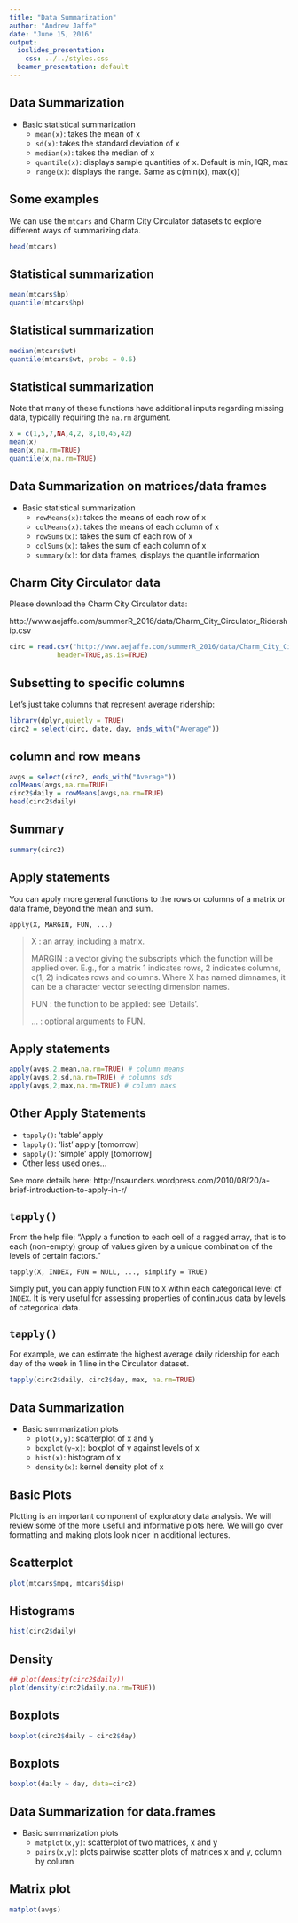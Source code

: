 ```yaml
---
title: "Data Summarization"
author: "Andrew Jaffe"
date: "June 15, 2016"
output:
  ioslides_presentation:
    css: ../../styles.css
  beamer_presentation: default
---
```


## Data Summarization

* Basic statistical summarization
    * `mean(x)`: takes the mean of x
    * `sd(x)`: takes the standard deviation of x
    * `median(x)`: takes the median of x
    * `quantile(x)`: displays sample quantities of x. Default is min, IQR, max
    * `range(x)`: displays the range. Same as c(min(x), max(x))

## Some examples

We can use the `mtcars` and Charm City Circulator datasets to explore different ways of summarizing data.

```r
head(mtcars)
```


## Statistical summarization

```r
mean(mtcars$hp)
quantile(mtcars$hp)
```

## Statistical summarization

```r
median(mtcars$wt)
quantile(mtcars$wt, probs = 0.6)
```

## Statistical summarization

Note that many of these functions have additional inputs regarding missing data, typically requiring the `na.rm` argument. 

```r
x = c(1,5,7,NA,4,2, 8,10,45,42)
mean(x)
mean(x,na.rm=TRUE)
quantile(x,na.rm=TRUE)
```

## Data Summarization on matrices/data frames

* Basic statistical summarization
    * `rowMeans(x)`: takes the means of each row of x
    * `colMeans(x)`: takes the means of each column of x
    * `rowSums(x)`: takes the sum of each row of x
    * `colSums(x)`: takes the sum of each column of x
    * `summary(x)`: for data frames, displays the quantile information
    

## Charm City Circulator data

Please download the Charm City Circulator data:

http://www.aejaffe.com/summerR_2016/data/Charm_City_Circulator_Ridership.csv

```r
circ = read.csv("http://www.aejaffe.com/summerR_2016/data/Charm_City_Circulator_Ridership.csv", 
            header=TRUE,as.is=TRUE)
```

## Subsetting to specific columns

Let's just take columns that represent average ridership:

```r
library(dplyr,quietly = TRUE)
circ2 = select(circ, date, day, ends_with("Average"))
```

## column and row means

```r
avgs = select(circ2, ends_with("Average"))
colMeans(avgs,na.rm=TRUE)
circ2$daily = rowMeans(avgs,na.rm=TRUE)
head(circ2$daily)
```

## Summary

```r
summary(circ2)
```

## Apply statements

You can apply more general functions to the rows or columns of a matrix or data frame, beyond the mean and sum.

```
apply(X, MARGIN, FUN, ...)
```

> X : an array, including a matrix.
> 
> MARGIN : a vector giving the subscripts which the function will be applied over. E.g., for a matrix 1 indicates rows, 2 indicates columns, c(1, 2) indicates rows and columns. Where X has named dimnames, it can be a character vector selecting dimension names.
> 
> FUN	: the function to be applied: see 'Details'. 
> 
> ...	: optional arguments to FUN.

## Apply statements

```r
apply(avgs,2,mean,na.rm=TRUE) # column means
apply(avgs,2,sd,na.rm=TRUE) # columns sds
apply(avgs,2,max,na.rm=TRUE) # column maxs
```

## Other Apply Statements

* `tapply()`: 'table' apply
* `lapply()`: 'list' apply [tomorrow]
* `sapply()`: 'simple' apply [tomorrow]
* Other less used ones...

See more details here: http://nsaunders.wordpress.com/2010/08/20/a-brief-introduction-to-apply-in-r/

## `tapply()`

From the help file: "Apply a function to each cell of a ragged array, that is to each (non-empty) group of values given by a unique combination of the levels of certain factors."

```
tapply(X, INDEX, FUN = NULL, ..., simplify = TRUE)
```

Simply put, you can apply function `FUN` to `X` within each categorical level of `INDEX`. It is very useful for assessing properties of continuous data by levels of categorical data.

## `tapply()`

For example, we can estimate the highest average daily ridership for each day of the week in 1 line in the Circulator dataset. 

```r
tapply(circ2$daily, circ2$day, max, na.rm=TRUE)
```
    

## Data Summarization

* Basic summarization plots
    * `plot(x,y)`: scatterplot of x and y
    * `boxplot(y~x)`: boxplot of y against levels of x
    * `hist(x)`: histogram of x
    * `density(x)`: kernel density plot of x
    
## Basic Plots

Plotting is an important component of exploratory data analysis. We will review some of the more useful and informative plots here. We will go over formatting and making plots look nicer in additional lectures.

## Scatterplot

```r
plot(mtcars$mpg, mtcars$disp)
```

## Histograms

```r
hist(circ2$daily)
```

## Density

```r
## plot(density(circ2$daily))
plot(density(circ2$daily,na.rm=TRUE))
```

## Boxplots


```r
boxplot(circ2$daily ~ circ2$day)
```

## Boxplots


```r
boxplot(daily ~ day, data=circ2)
```

## Data Summarization for data.frames

* Basic summarization plots
    * `matplot(x,y)`: scatterplot of two matrices, x and y
    * `pairs(x,y)`: plots pairwise scatter plots of matrices x and y, column by column

## Matrix plot

```r
matplot(avgs)
```

